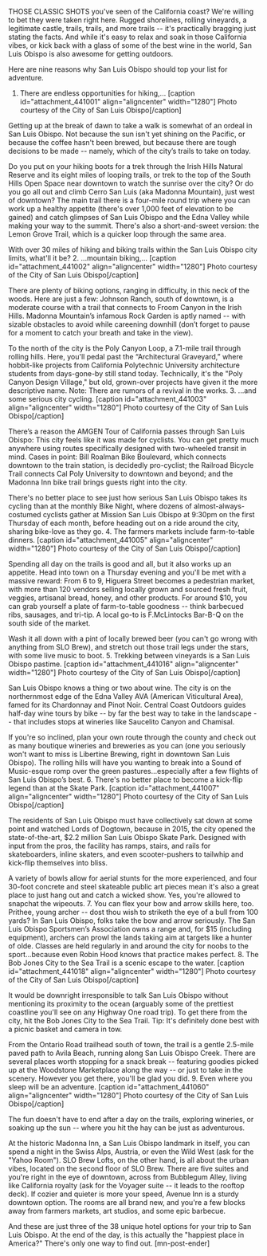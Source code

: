 THOSE CLASSIC SHOTS you've seen of the California coast? We're willing to bet they were taken right here. Rugged shorelines, rolling vineyards, a legitimate castle, trails, trails, and more trails -- it's practically bragging just stating the facts. And while it's easy to relax and soak in those California vibes, or kick back with a glass of some of the best wine in the world, San Luis Obispo is also awesome for getting outdoors.

Here are nine reasons why San Luis Obispo should top your list for adventure.
1. There are endless opportunities for hiking,...
[caption id="attachment_441001" align="aligncenter" width="1280"] Photo courtesy of the City of San Luis Obispo[/caption]

Getting up at the break of dawn to take a walk is somewhat of an ordeal in San Luis Obispo. Not because the sun isn't yet shining on the Pacific, or because the coffee hasn't been brewed, but because there are tough decisions to be made -- namely, which of the city’s trails to take on today.

Do you put on your hiking boots for a trek through the Irish Hills Natural Reserve and its eight miles of looping trails, or trek to the top of the South Hills Open Space near downtown to watch the sunrise over the city? Or do you go all out and climb Cerro San Luis (aka Madonna Mountain), just west of downtown? The main trail there is a four-mile round trip where you can work up a healthy appetite (there's over 1,000 feet of elevation to be gained) and catch glimpses of San Luis Obispo and the Edna Valley while making your way to the summit. There's also a short-and-sweet version: the Lemon Grove Trail, which is a quicker loop through the same area.

With over 30 miles of hiking and biking trails within the San Luis Obispo city limits, what'll it be?
2. ...mountain biking,...
[caption id="attachment_441002" align="aligncenter" width="1280"] Photo courtesy of the City of San Luis Obispo[/caption]

There are plenty of biking options, ranging in difficulty, in this neck of the woods. Here are just a few: Johnson Ranch, south of downtown, is a moderate course with a trail that connects to Froom Canyon in the Irish Hills. Madonna Mountain’s infamous Rock Garden is aptly named -- with sizable obstacles to avoid while careening downhill (don’t forget to pause for a moment to catch your breath and take in the view).

To the north of the city is the Poly Canyon Loop, a 7.1-mile trail through rolling hills. Here, you'll pedal past the “Architectural Graveyard,” where hobbit-like projects from California Polytechnic University architecture students from days-gone-by still stand today. Technically, it's the "Poly Canyon Design Village," but old, grown-over projects have given it the more descriptive name. Note: There are rumors of a revival in the works.
3. ...and some serious city cycling.
[caption id="attachment_441003" align="aligncenter" width="1280"] Photo courtesy of the City of San Luis Obispo[/caption]

There’s a reason the AMGEN Tour of California passes through San Luis Obispo: This city feels like it was made for cyclists. You can get pretty much anywhere using routes specifically designed with two-wheeled transit in mind. Cases in point: Bill Roalman Bike Boulevard, which connects downtown to the train station, is decidedly pro-cyclist; the Railroad Bicycle Trail connects Cal Poly University to downtown and beyond; and the Madonna Inn bike trail brings guests right into the city.

There's no better place to see just how serious San Luis Obispo takes its cycling than at the monthly Bike Night, where dozens of almost-always-costumed cyclists gather at Mission San Luis Obispo at 9:30pm on the first Thursday of each month, before heading out on a ride around the city, sharing bike-love as they go.
4. The farmers markets include farm-to-table dinners.
[caption id="attachment_441005" align="aligncenter" width="1280"] Photo courtesy of the City of San Luis Obispo[/caption]

Spending all day on the trails is good and all, but it also works up an appetite. Head into town on a Thursday evening and you'll be met with a massive reward: From 6 to 9, Higuera Street becomes a pedestrian market, with more than 120 vendors selling locally grown and sourced fresh fruit, veggies, artisanal bread, honey, and other products. For around $10, you can grab yourself a plate of farm-to-table goodness -- think barbecued ribs, sausages, and tri-tip. A local go-to is F.McLintocks Bar-B-Q on the south side of the market.

Wash it all down with a pint of locally brewed beer (you can't go wrong with anything from SLO Brew), and stretch out those trail legs under the stars, with some live music to boot.
5. Trekking between vineyards is a San Luis Obispo pastime.
[caption id="attachment_441016" align="aligncenter" width="1280"] Photo courtesy of the City of San Luis Obispo[/caption]

San Luis Obispo knows a thing or two about wine. The city is on the northernmost edge of the Edna Valley AVA (American Viticultural Area), famed for its Chardonnay and Pinot Noir. Central Coast Outdoors guides half-day wine tours by bike -- by far the best way to take in the landscape -- that includes stops at wineries like Saucelito Canyon and Chamisal.

If you're so inclined, plan your own route through the county and check out as many boutique wineries and breweries as you can (one you seriously won't want to miss is Libertine Brewing, right in downtown San Luis Obispo). The rolling hills will have you wanting to break into a Sound of Music-esque romp over the green pastures...especially after a few flights of San Luis Obispo’s best.
6. There's no better place to become a kick-flip legend than at the Skate Park.
[caption id="attachment_441007" align="aligncenter" width="1280"] Photo courtesy of the City of San Luis Obispo[/caption]

The residents of San Luis Obispo must have collectively sat down at some point and watched Lords of Dogtown, because in 2015, the city opened the state-of-the-art, $2.2 million San Luis Obispo Skate Park. Designed with input from the pros, the facility has ramps, stairs, and rails for skateboarders, inline skaters, and even scooter-pushers to tailwhip and kick-flip themselves into bliss.

A variety of bowls allow for aerial stunts for the more experienced, and four 30-foot concrete and steel skateable public art pieces mean it's also a great place to just hang out and catch a wicked show. Yes, you're allowed to snapchat the wipeouts.
7. You can flex your bow and arrow skills here, too.
Prithee, young archer -- dost thou wish to striketh the eye of a bull from 100 yards? In San Luis Obispo, folks take the bow and arrow seriously. The San Luis Obispo Sportsmen’s Association owns a range and, for $15 (including equipment), archers can prowl the lands taking aim at targets like a hunter of olde. Classes are held regularly in and around the city for noobs to the sport...because even Robin Hood knows that practice makes perfect.
8. The Bob Jones City to the Sea Trail is a scenic escape to the water.
[caption id="attachment_441018" align="aligncenter" width="1280"] Photo courtesy of the City of San Luis Obispo[/caption]

It would be downright irresponsible to talk San Luis Obispo without mentioning its proximity to the ocean (arguably some of the prettiest coastline you'll see on any Highway One road trip). To get there from the city, hit the Bob Jones City to the Sea Trail. Tip: It's definitely done best with a picnic basket and camera in tow.

From the Ontario Road trailhead south of town, the trail is a gentle 2.5-mile paved path to Avila Beach, running along San Luis Obispo Creek. There are several places worth stopping for a snack break -- featuring goodies picked up at the Woodstone Marketplace along the way -- or just to take in the scenery. However you get there, you'll be glad you did.
9. Even where you sleep will be an adventure.
[caption id="attachment_441060" align="aligncenter" width="1280"] Photo courtesy of the City of San Luis Obispo[/caption]

The fun doesn't have to end after a day on the trails, exploring wineries, or soaking up the sun -- where you hit the hay can be just as adventurous.

At the historic Madonna Inn, a San Luis Obispo landmark in itself, you can spend a night in the Swiss Alps, Austria, or even the Wild West (ask for the "Yahoo Room"). SLO Brew Lofts, on the other hand, is all about the urban vibes, located on the second floor of SLO Brew. There are five suites and you're right in the eye of downtown, across from Bubblegum Alley, living like California royalty (ask for the Voyager suite -- it leads to the rooftop deck). If cozier and quieter is more your speed, Avenue Inn is a sturdy downtown option. The rooms are all brand new, and you're a few blocks away from farmers markets, art studios, and some epic barbecue.

And these are just three of the 38 unique hotel options for your trip to San Luis Obispo. At the end of the day, is this actually the "happiest place in America?" There's only one way to find out. [mn-post-ender]